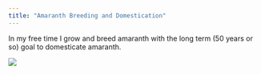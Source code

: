```yaml
---
title: "Amaranth Breeding and Domestication"
---
```


In my free time I grow and breed amaranth with the long term (50 years or so) goal to domesticate amaranth.

![](own_images/DSC_0020.jpg)